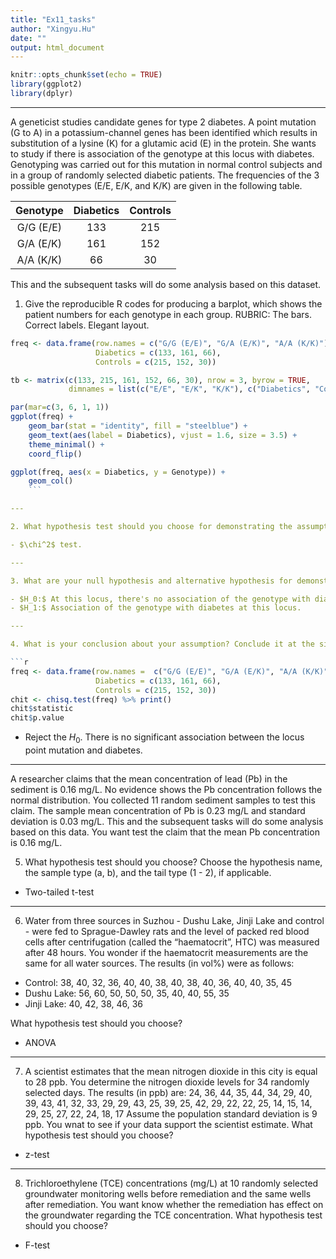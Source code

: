 ```yaml
---
title: "Ex11_tasks"
author: "Xingyu.Hu"
date: ""
output: html_document
---
```


```r
knitr::opts_chunk$set(echo = TRUE)
library(ggplot2)
library(dplyr)
```

---

A geneticist studies candidate genes for type 2 diabetes. A point mutation (G to A) in a potassium-channel genes has been identified which results in substitution of a lysine (K) for a glutamic acid (E) in the protein. She wants to study if there is association of the genotype at this locus with diabetes. Genotyping was carried out for this mutation in normal control subjects and in a group of randomly selected diabetic patients. The frequencies of the 3 possible genotypes (E/E, E/K, and K/K) are given in the following table.

| Genotype | Diabetics | Controls |
| :--: | :--: | :--: |
| G/G (E/E) | 133 | 215 |
| G/A (E/K) | 161 | 152 |
| A/A (K/K) | 66 | 30 |

This and the subsequent tasks will do some analysis based on this dataset.

1. Give the reproducible R codes for producing a barplot, which shows the patient numbers for each genotype in each group. RUBRIC: The bars. Correct labels. Elegant layout.

```r
freq <- data.frame(row.names = c("G/G (E/E)", "G/A (E/K)", "A/A (K/K)"),
                   Diabetics = c(133, 161, 66),
                   Controls = c(215, 152, 30))

tb <- matrix(c(133, 215, 161, 152, 66, 30), nrow = 3, byrow = TRUE, 
             dimnames = list(c("E/E", "E/K", "K/K"), c("Diabetics", "Controls")))

par(mar=c(3, 6, 1, 1))
ggplot(freq) +
    geom_bar(stat = "identity", fill = "steelblue") +
    geom_text(aes(label = Diabetics), vjust = 1.6, size = 3.5) +
    theme_minimal() +
    coord_flip()

ggplot(freq, aes(x = Diabetics, y = Genotype)) +
    geom_col()
    ```

---

2. What hypothesis test should you choose for demonstrating the assumption? RUBRIC: The name of the hypothesis test.

- $\chi^2$ test.

---

3. What are your null hypothesis and alternative hypothesis for demonstrating your assumption? RUBRIC: The null hypothesis. The alternative hypothesis.

- $H_0:$ At this locus, there's no association of the genotype with diabetes.
- $H_1:$ Association of the genotype with diabetes at this locus.

---

4. What is your conclusion about your assumption? Conclude it at the significance level of $\alpha=0.05$. RUBRIC: The test statistic. The critical value. The p-value. The final conclusion.

```r
freq <- data.frame(row.names =  c("G/G (E/E)", "G/A (E/K)", "A/A (K/K)"),
                   Diabetics = c(133, 161, 66),
                   Controls = c(215, 152, 30))
chit <- chisq.test(freq) %>% print()
chit$statistic
chit$p.value
```

- Reject the $H_0$. There is no significant association between the locus point mutation and diabetes.

---

A researcher claims that the mean concentration of lead (Pb) in the sediment is 0.16 mg/L. No evidence shows the Pb concentration follows the normal distribution. You collected 11 random sediment samples to test this claim. The sample mean concentration of Pb is 0.23 mg/L and standard deviation is 0.03 mg/L. This and the subsequent tasks will do some analysis based on this data. You want test the claim that the mean Pb concentration is 0.16 mg/L.

5. What hypothesis test should you choose? Choose the hypothesis name, the sample type (a, b), and the tail type (1 - 2), if applicable.

- Two-tailed t-test

---

6. Water from three sources in Suzhou - Dushu Lake, Jinji Lake and control - were fed to Sprague-Dawley rats and the level of packed red blood cells after centrifugation (called the "haematocrit", HTC) was measured after 48 hours. You wonder if the haematocrit measurements are the same for all water sources. The results (in  vol%) were as follows:

- Control: 38, 40, 32, 36, 40, 40, 38, 40, 38, 40, 36, 40, 40, 35, 45
- Dushu Lake: 56, 60, 50, 50, 50, 35, 40, 40, 55, 35
- Jinji Lake: 40, 42, 38, 46, 36

What hypothesis test should you choose?

- ANOVA

---

7. A scientist estimates that the mean nitrogen dioxide in this city is equal to 28 ppb. You determine the nitrogen dioxide levels for 34 randomly selected days. The results (in ppb) are: 24, 36, 44, 35, 44, 34, 29, 40, 39, 43, 41, 32, 33, 29, 29, 43, 25, 39, 25, 42, 29, 22, 22, 25, 14, 15, 14, 29, 25, 27, 22, 24, 18, 17
Assume the population standard deviation is 9 ppb. You wnat to see if your data support the scientist estimate. What hypothesis test should you choose?

- z-test

---

8. Trichloroethylene (TCE) concentrations (mg/L) at 10 randomly selected groundwater monitoring wells before remediation and the same wells after remediation. You want  know whether the remediation has effect on the groundwater regarding the TCE concentration. What hypothesis test should you choose?

- F-test
